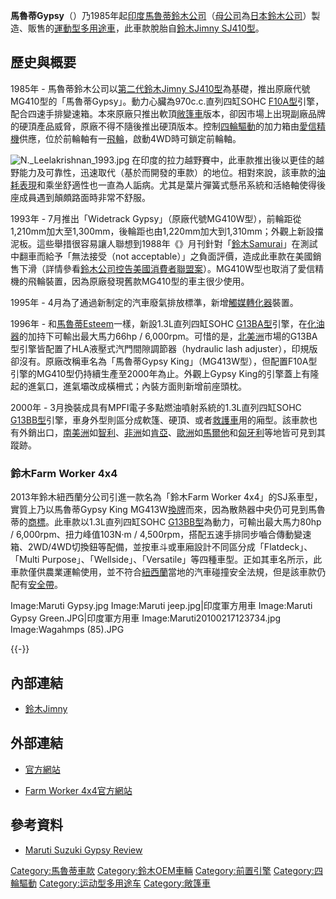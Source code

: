 '''馬魯蒂Gypsy'''（{{lang-en|Maruti Gypsy}}）乃1985年起[[印度|印度]][[馬魯蒂鈴木公司|馬魯蒂鈴木公司]]（[[母公司|母公司]]為[[日本|日本]][[鈴木公司|鈴木公司]]）製造、販售的[[運動型多用途車|運動型多用途車]]，此車款脫胎自[[鈴木Jimny#SJ40型Jimny_1000|鈴木Jimny SJ410型]]。

== 歷史與概要 ==
{{Infobox Automobile
|name           = 馬魯蒂Gypsy
|aka            = 鈴木Farm Worker 4x4（[[紐西蘭|紐西蘭]]）
|image          = [[File:Maruti_Gypsy_Green.JPG|260px]]
|manufacturer   = [[馬魯蒂鈴木公司|馬魯蒂鈴木公司]]
|parent_company = [[鈴木公司|鈴木公司]]
|predecessor    = 
|successor      = 
|class          = [[運動型多用途車|運動型多用途車]]
|production     = 1985年迄今
|layout         = [[四輪驅動|4WD]]
|transmission   = 四/五速手動排檔
|engine         = 970c.c.直列四缸SOHC [[鈴木F族引擎#F10A型（SOHC）|F10A型]]引擎<br>1.3L直列四缸SOHC [[鈴木G族引擎#G13BA型|G13BA型]]引擎<br>1.3L直列四缸SOHC [[鈴木G族引擎#G13BB型|G13BB型]]引擎
|assembly       = 
|body_style     = 二門軟/硬頂[[敞篷車|敞篷車]]、二門[[廂型車|廂型車]]
|wheelbase      = 2,375mm
|length         = 4,010mm
|width          = 1,540mm
|height         = 1,845mm-1,875mm
|weight         = 985kg-1,040kg
|fuel_capacity  = 40L
|related        = [[鈴木Jimny#SJ40型Jimny_1000|鈴木Jimny SJ410型]]
|similar        =
|designer       =
}}

1985年 - 馬魯蒂鈴木公司以[[鈴木Jimny#SJ40型Jimny_1000|第二代鈴木Jimny SJ410型]]為基礎，推出原廠代號MG410型的「馬魯蒂Gypsy」。動力心臟為970c.c.直列四缸SOHC [[鈴木F族引擎#F10A型（SOHC）|F10A型]]引擎，配合四速手排變速箱。本來原廠只推出軟頂[[敞篷車|敞篷車]]版本，卻因市場上出現副廠品牌的硬頂產品威脅，原廠不得不隨後推出硬頂版本。控制[[四輪驅動|四輪驅動]]的加力箱由[[愛信精機|愛信精機]]供應，位於前輪軸有一[[飛輪|飛輪]]，啟動4WD時可鎖定前輪軸。

[[File:N._Leelakrishnan_1993.jpg|thumb]]
在印度的拉力越野賽中，此車款推出後以更佳的越野能力及可靠性，迅速取代{{link-en|普立米爾Padmini|Premier Padmini}}（基於{{link-en|飛雅特1100|Fiat 1100|飛雅特1100D}}而開發的車款）的地位。相對來說，該車款的[[汽车燃油经济性|油耗表現]]和乘坐舒適性也一直為人詬病。尤其是葉片彈簧式懸吊系統和活絡軸使得後座成員遇到顛頗路面時非常不舒服。

1993年 - 7月推出「Widetrack Gypsy」（原廠代號MG410W型），前輪距從1,210mm加大至1,300mm，後輪距也由1,220mm加大到1,310mm；外觀上新設擋泥板。這些舉措很容易讓人聯想到1988年《{{link-en|美國消費者報導|Consumer Reports}}》月刊針對「[[鈴木Jimny#SJ413型Jimny_1300_/_Samurai|鈴木Samurai]]」在測試中翻車而給予「無法接受（not acceptable）」之負面評價，造成此車款在美國銷售下滑（詳情參看[[鈴木公司控告美國消費者聯盟案|鈴木公司控告美國消費者聯盟案]]）。MG410W型也取消了愛信精機的飛輪裝置，因為原廠發現舊款MG410型的車主很少使用。

1995年 - 4月為了通過新制定的汽車廢氣排放標準，新增[[催化转换器|觸媒轉化器]]裝置。

1996年 - 和[[鈴木Cultus#馬魯蒂1000/Esteem|馬魯蒂Esteem]]一樣，新設1.3L直列四缸SOHC [[鈴木G族引擎#G13BA型|G13BA型]]引擎，在[[化油器|化油器]]的加持下可輸出最大馬力66hp / 6,000rpm。可惜的是，[[北美洲|北美洲]]市場的G13BA型引擎皆配置了HLA液壓式汽門間隙調節器（hydraulic lash adjuster），印規版卻沒有。原廠改稱車名為「馬魯蒂Gypsy King」（MG413W型），但配置F10A型引擎的MG410型仍持續生產至2000年為止。外觀上Gypsy King的引擎蓋上有隆起的進氣口，進氣壩改成橫柵式；內裝方面則新增前座頭枕。

2000年 - 3月換裝成具有MPFI電子多點燃油噴射系統的1.3L直列四缸SOHC [[鈴木G族引擎#G13BB型|G13BB型]]引擎，車身外型則區分成軟篷、硬頂、或者[[救護車|救護車]]用的廂型。該車款也有外銷出口，[[南美洲|南美洲]]如[[智利|智利]]、[[非洲|非洲]]如[[肯亞|肯亞]]、[[歐洲|歐洲]]如[[馬爾他|馬爾他]]和[[匈牙利|匈牙利]]等地皆可見到其蹤跡。

=== 鈴木Farm Worker 4x4 ===
2013年鈴木紐西蘭分公司引進一款名為「鈴木Farm Worker 4x4」的SJ系車型，實質上乃以馬魯蒂Gypsy King MG413W[[换牌工程|換牌]]而來，因為散熱器中央仍可見到馬魯蒂的[[商標|商標]]。此車款以1.3L直列四缸SOHC [[鈴木G族引擎#G13BB型|G13BB型]]為動力，可輸出最大馬力80hp / 6,000rpm、扭力峰值103N·m / 4,500rpm，搭配五速手排同步嚙合傳動變速箱、2WD/4WD切換鈕等配備，並按車斗或車廂設計不同區分成「Flatdeck」、「Multi Purpose」、「Wellside」、「Versatile」等四種車型。正如其車名所示，此車款僅供農業運輸使用，並不符合[[紐西蘭|紐西蘭]]當地的汽車碰撞安全法規，但是該車款仍配有[[座位安全帶|安全帶]]。

<gallery>
Image:Maruti Gypsy.jpg
Image:Maruti jeep.jpg|印度軍方用車
Image:Maruti Gypsy Green.JPG|印度軍方用車
Image:Maruti20100217123734.jpg
Image:Wagahmps (85).JPG
</gallery>
{{-}}

== 內部連結 ==
* [[鈴木Jimny|鈴木Jimny]]

== 外部連結 ==
{{Commons category|Maruti Gypsy}}
* {{en}}[https://web.archive.org/web/20160713151858/http://www.marutisuzuki.com/gypsy.aspx 官方網站]
* {{en}}[https://web.archive.org/web/20160708230311/http://www.suzuki.co.nz/Automotive/Farm+Worker/ Farm Worker 4x4官方網站]
 
== 參考資料 ==
* {{en}}[http://www.speedmasti.com/indian-cars/maruti-suzuki/maruti-suzuki-gypsy-review/ Maruti Suzuki Gypsy Review] {{Wayback|url=http://www.speedmasti.com/indian-cars/maruti-suzuki/maruti-suzuki-gypsy-review/ |date=20191104033103 }}
{{reflist}}

{{馬魯蒂鈴木}}
[[Category:馬魯蒂車款|Category:馬魯蒂車款]]
[[Category:鈴木OEM車輛|Category:鈴木OEM車輛]]
[[Category:前置引擎|Category:前置引擎]]
[[Category:四輪驅動|Category:四輪驅動]]
[[Category:运动型多用途车|Category:运动型多用途车]]
[[Category:敞篷車|Category:敞篷車]]